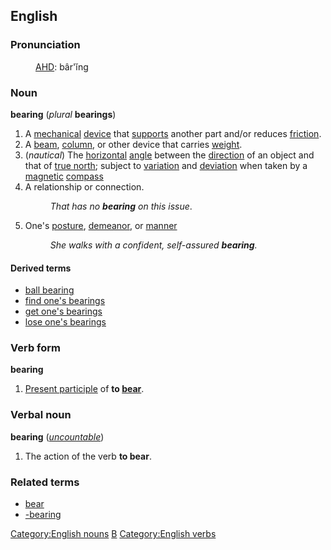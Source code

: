 == English ==
=== Pronunciation ===
:[[AHD]]: bâr'ĭng

=== Noun ===
'''bearing''' (''plural'' '''bearings''')

#A [[mechanical]] [[device]] that [[supports]] another part and/or reduces [[friction]]. 
#A [[beam]], [[column]], or other device that carries [[weight]].
#(''nautical'') The [[horizontal]] [[angle]] between the [[direction]] of an object and that of [[true north]]; subject to [[variation]] and [[deviation]] when taken by a [[magnetic]] [[compass]]
# A relationship or connection.
#:''That has no '''bearing''' on this issue''.
#One's [[posture]], [[demeanor]], or [[manner]]
#:''She walks with a confident, self-assured '''bearing'''.''

====Derived terms====
*[[ball bearing]]
*[[find one's bearings]]
*[[get one's bearings]]
*[[lose one's bearings]]

=== Verb form ===
'''bearing'''

#[[Present participle]] of '''to [[bear]]'''.

===Verbal noun===
'''bearing''' (''[[uncountable]]'')

#The action of the verb '''to bear'''.

===Related terms===
*[[bear]]
*[[-bearing]]

[[Category:English nouns]]
[[Category:English suffixes|B]]
[[Category:English verbs]]